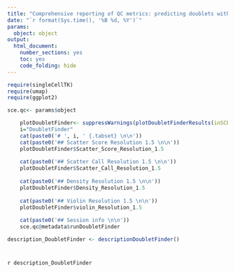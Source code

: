 ```yaml
---
title: "Comprehensive reporting of QC metrics: predicting doublets with doubletFinder"
date: "`r format(Sys.time(), '%B %d, %Y')`"
params: 
  object: object
output:
  html_document:
    number_sections: yes
    toc: yes
    code_folding: hide
---
```


```r
require(singleCellTK)
require(umap)
require(ggplot2)
```

```r
sce.qc<- params$object
```

```r
    plotDoubletFinder<- suppressWarnings(plotDoubletFinderResults(inSCE = sce.qc, reducedDimName = "UMAP"))
    i="DoubletFinder"
    cat(paste0('# ', i, ' {.tabset} \n\n'))
    cat(paste0('## Scatter Score Resolution 1.5 \n\n'))
    plotDoubletFinder$Scatter_Score_Resolution_1.5
    
    cat(paste0('## Scatter Call Resolution 1.5 \n\n'))
    plotDoubletFinder$Scatter_Call_Resolution_1.5
    
    cat(paste0('## Density Resolution 1.5 \n\n'))
    plotDoubletFinder$Density_Resolution_1.5
   
    cat(paste0('## Violin Resolution 1.5 \n\n'))
    plotDoubletFinder$violin_Resolution_1.5
 
    cat(paste0('## Session info \n\n'))
    sce.qc@metadata$runDoubletFinder
```


```r
description_DoubletFinder <- descriptionDoubletFinder()
```

# {.unlisted .unnumbered .toc-ignore}
`r description_DoubletFinder`
